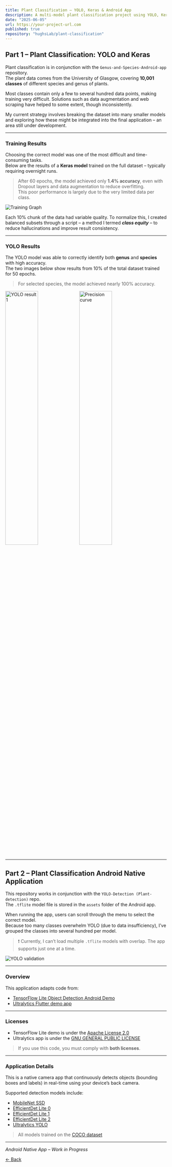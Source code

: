 ```yaml
---
title: Plant Classification – YOLO, Keras & Android App
description: A multi-model plant classification project using YOLO, Keras, and a native Android application.
date: "2025-06-05"
url: https://your-project-url.com
published: true
repository: "hughsLab/plant-classification"
---
```


## Part 1 – Plant Classification: YOLO and Keras

Plant classification is in conjunction with the `Genus-and-Species-Android-app` repository.  
The plant data comes from the University of Glasgow, covering **10,001 classes** of different species and genus of plants.

Most classes contain only a few to several hundred data points, making training very difficult. Solutions such as data augmentation and web scraping have helped to some extent, though inconsistently.

My current strategy involves breaking the dataset into many smaller models and exploring how these might be integrated into the final application – an area still under development.

---

### Training Results

Choosing the correct model was one of the most difficult and time-consuming tasks.  
Below are the results of a **Keras model** trained on the full dataset – typically requiring overnight runs.

> After 60 epochs, the model achieved only **1.4% accuracy**, even with Dropout layers and data augmentation to reduce overfitting.  
> This poor performance is largely due to the very limited data per class.

![Training Graph](https://github.com/user-attachments/assets/c2d0bd63-2e3e-4d6c-bdfc-89836a2e8e77)

Each 10% chunk of the data had variable quality. To normalize this, I created balanced subsets through a script – a method I termed **_class equity_** – to reduce hallucinations and improve result consistency.

---

### YOLO Results

The YOLO model was able to correctly identify both **genus** and **species** with high accuracy.  
The two images below show results from 10% of the total dataset trained for 50 epochs.  
> For selected species, the model achieved nearly 100% accuracy.

<div style={{ display: "flex", gap: "12px" }}>
  <img src="results.png" alt="YOLO result 1" width="45%" />
  <img src="P_curve.png" alt="Precision curve" width="45%" />
</div>

---

## Part 2 – Plant Classification Android Native Application

This repository works in conjunction with the `YOLO-Detection (Plant-detection)` repo.  
The `.tflite` model file is stored in the `assets` folder of the Android app.

When running the app, users can scroll through the menu to select the correct model.  
Because too many classes overwhelm YOLO (due to data insufficiency), I’ve grouped the classes into several hundred per model.

> ❗ Currently, I can’t load multiple `.tflite` models with overlap. The app supports just one at a time.

![YOLO validation](https://github.com/user-attachments/assets/b0cd27e6-b08c-46fa-884b-1eb9949c0c90)

---

### Overview

This application adapts code from:

- [TensorFlow Lite Object Detection Android Demo](https://github.com/tensorflow/examples/tree/master/lite/examples/object_detection/android)
- [Ultralytics Flutter demo app](https://github.com/ultralytics/yolo-flutter-app)

---

### Licenses

- TensorFlow Lite demo is under the [Apache License 2.0](LICENSE-Apache2.0.txt)
- Ultralytics app is under the [GNU GENERAL PUBLIC LICENSE](LICENSE)

> If you use this code, you must comply with **both licenses**.

---

### Application Details

This is a native camera app that continuously detects objects (bounding boxes and labels) in real-time using your device’s back camera.

Supported detection models include:

- [MobileNet SSD](https://tfhub.dev/tensorflow/lite-model/ssd_mobilenet_v1/1/metadata/2)  
- [EfficientDet Lite 0](https://tfhub.dev/tensorflow/lite-model/efficientdet/lite0/detection/metadata/1)  
- [EfficientDet Lite 1](https://tfhub.dev/tensorflow/lite-model/efficientdet/lite1/detection/metadata/1)  
- [EfficientDet Lite 2](https://tfhub.dev/tensorflow/lite-model/efficientdet/lite2/detection/metadata/1)  
- [Ultralytics YOLO](https://docs.ultralytics.com/tasks/detect/#models)

> All models trained on the [COCO dataset](http://cocodataset.org/)

---

_Android Native App – Work in Progress_

[← Back](./)
